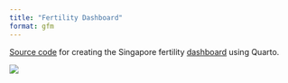 ---
title: "Fertility Dashboard"
format: gfm
---

[Source code](https://github.com/JauntyJJS/fertility_dashboard){target="_blank"} for creating the Singapore fertility [dashboard](https://jauntyjjs.github.io/fertility_dashboard/){target="_blank"} using Quarto.

![](share-card.png){fig-alt="A preview of the completed dashboard." fig-align="center"}
